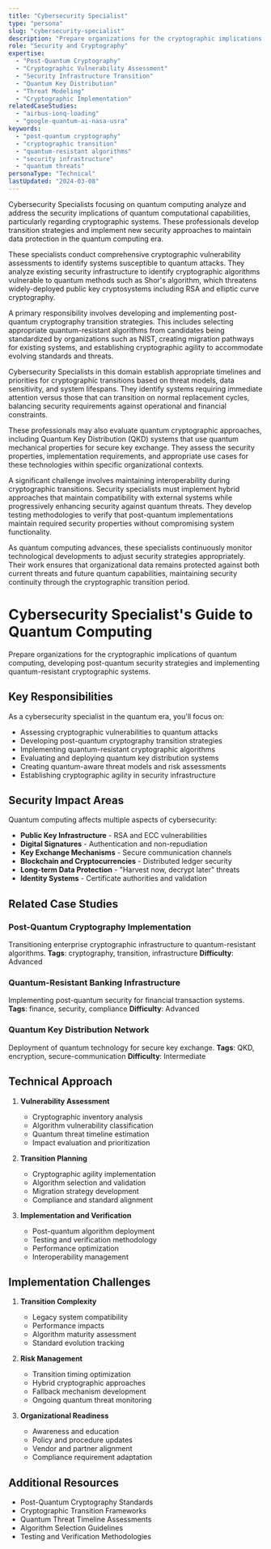 ```yaml
---
title: "Cybersecurity Specialist"
type: "persona"
slug: "cybersecurity-specialist"
description: "Prepare organizations for the cryptographic implications of quantum computing, developing post-quantum security strategies and implementing quantum-resistant cryptographic systems."
role: "Security and Cryptography"
expertise:
  - "Post-Quantum Cryptography"
  - "Cryptographic Vulnerability Assessment"
  - "Security Infrastructure Transition"
  - "Quantum Key Distribution"
  - "Threat Modeling"
  - "Cryptographic Implementation"
relatedCaseStudies:
  - "airbus-ionq-loading"
  - "google-quantum-ai-nasa-usra"
keywords:
  - "post-quantum cryptography"
  - "cryptographic transition"
  - "quantum-resistant algorithms"
  - "security infrastructure"
  - "quantum threats"
personaType: "Technical"
lastUpdated: "2024-03-08"
---
```


Cybersecurity Specialists focusing on quantum computing analyze and address the security implications of quantum computational capabilities, particularly regarding cryptographic systems. These professionals develop transition strategies and implement new security approaches to maintain data protection in the quantum computing era.

These specialists conduct comprehensive cryptographic vulnerability assessments to identify systems susceptible to quantum attacks. They analyze existing security infrastructure to identify cryptographic algorithms vulnerable to quantum methods such as Shor's algorithm, which threatens widely-deployed public key cryptosystems including RSA and elliptic curve cryptography.

A primary responsibility involves developing and implementing post-quantum cryptography transition strategies. This includes selecting appropriate quantum-resistant algorithms from candidates being standardized by organizations such as NIST, creating migration pathways for existing systems, and establishing cryptographic agility to accommodate evolving standards and threats.

Cybersecurity Specialists in this domain establish appropriate timelines and priorities for cryptographic transitions based on threat models, data sensitivity, and system lifespans. They identify systems requiring immediate attention versus those that can transition on normal replacement cycles, balancing security requirements against operational and financial constraints.

These professionals may also evaluate quantum cryptographic approaches, including Quantum Key Distribution (QKD) systems that use quantum mechanical properties for secure key exchange. They assess the security properties, implementation requirements, and appropriate use cases for these technologies within specific organizational contexts.

A significant challenge involves maintaining interoperability during cryptographic transitions. Security specialists must implement hybrid approaches that maintain compatibility with external systems while progressively enhancing security against quantum threats. They develop testing methodologies to verify that post-quantum implementations maintain required security properties without compromising system functionality.

As quantum computing advances, these specialists continuously monitor technological developments to adjust security strategies appropriately. Their work ensures that organizational data remains protected against both current threats and future quantum capabilities, maintaining security continuity through the cryptographic transition period.


# Cybersecurity Specialist's Guide to Quantum Computing

Prepare organizations for the cryptographic implications of quantum computing, developing post-quantum security strategies and implementing quantum-resistant cryptographic systems.

## Key Responsibilities

As a cybersecurity specialist in the quantum era, you'll focus on:

- Assessing cryptographic vulnerabilities to quantum attacks
- Developing post-quantum cryptography transition strategies
- Implementing quantum-resistant cryptographic algorithms
- Evaluating and deploying quantum key distribution systems
- Creating quantum-aware threat models and risk assessments
- Establishing cryptographic agility in security infrastructure

## Security Impact Areas

Quantum computing affects multiple aspects of cybersecurity:

- **Public Key Infrastructure** - RSA and ECC vulnerabilities
- **Digital Signatures** - Authentication and non-repudiation
- **Key Exchange Mechanisms** - Secure communication channels
- **Blockchain and Cryptocurrencies** - Distributed ledger security
- **Long-term Data Protection** - "Harvest now, decrypt later" threats
- **Identity Systems** - Certificate authorities and validation

## Related Case Studies

### Post-Quantum Cryptography Implementation
Transitioning enterprise cryptographic infrastructure to quantum-resistant algorithms.
**Tags**: cryptography, transition, infrastructure
**Difficulty**: Advanced

### Quantum-Resistant Banking Infrastructure
Implementing post-quantum security for financial transaction systems.
**Tags**: finance, security, compliance
**Difficulty**: Advanced

### Quantum Key Distribution Network
Deployment of quantum technology for secure key exchange.
**Tags**: QKD, encryption, secure-communication
**Difficulty**: Intermediate

## Technical Approach

1. **Vulnerability Assessment**
   - Cryptographic inventory analysis
   - Algorithm vulnerability classification
   - Quantum threat timeline estimation
   - Impact evaluation and prioritization

2. **Transition Planning**
   - Cryptographic agility implementation
   - Algorithm selection and validation
   - Migration strategy development
   - Compliance and standard alignment

3. **Implementation and Verification**
   - Post-quantum algorithm deployment
   - Testing and verification methodology
   - Performance optimization
   - Interoperability management

## Implementation Challenges

1. **Transition Complexity**
   - Legacy system compatibility
   - Performance impacts
   - Algorithm maturity assessment
   - Standard evolution tracking

2. **Risk Management**
   - Transition timing optimization
   - Hybrid cryptographic approaches
   - Fallback mechanism development
   - Ongoing quantum threat monitoring

3. **Organizational Readiness**
   - Awareness and education
   - Policy and procedure updates
   - Vendor and partner alignment
   - Compliance requirement adaptation

## Additional Resources

- Post-Quantum Cryptography Standards
- Cryptographic Transition Frameworks
- Quantum Threat Timeline Assessments
- Algorithm Selection Guidelines
- Testing and Verification Methodologies